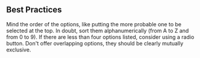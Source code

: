 
<Section direction="row">

## Best Practices

<OrderedList>
  <OrderedListItem>
    Mind the order of the options, like putting the more probable one to be
    selected at the top. In doubt, sort them alphanumerically (from A to Z and
    from 0 to 9).
  </OrderedListItem>
  <OrderedListItem>
    If there are less than four options listed, consider using a radio button.
  </OrderedListItem>
  <OrderedListItem>
    Don't offer overlapping options, they should be clearly mutually exclusive.
  </OrderedListItem>
</OrderedList>

</Section>
